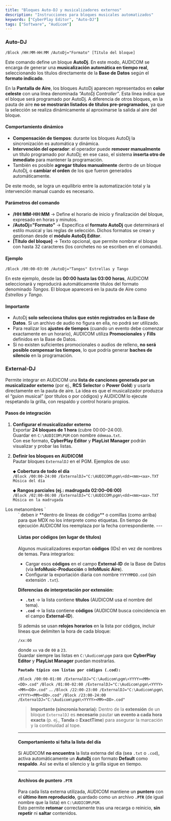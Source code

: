 ```yaml
---
title: "Bloques Auto-DJ y musicalizadores externos"
description: "Instrucciones para bloques musicales automatizados"
keywords: ["CyberPlay Editor", "Auto-DJ"]
tags: ["Software", "Audicom"]
---
```


### Auto-DJ


`/Block /HH:MM-HH:MM /AutoDj="Formato" [Título del bloque]`


Este comando define un bloque **AutoDj**. En este modo, AUDICOM se encarga de generar una **musicalización automática en tiempo real**, seleccionando los títulos directamente de la **Base de Datos** según el **formato indicado**.

En la **Pantalla de Aire**, los bloques AutoDj aparecen representados en **color celeste** con una línea denominada _“AutoDj Controller”_. Esta línea indica que el bloque será programado por AutoDj. A diferencia de otros bloques, en la pauta de aire **no se mostrarán listados de títulos pre-programados**, ya que la selección se realiza dinámicamente al aproximarse la salida al aire del bloque.

#### Comportamiento dinámico

- **Compensación de tiempos**: durante los bloques AutoDj la sincronización es automática y dinámica.
- **Intervención del operador**: el operador puede **remover manualmente** un título programado por AutoDj; en ese caso, el sistema **inserta otro de inmediato** para mantener la programación.
- También es posible **agregar títulos manualmente** dentro de un bloque AutoDj, o **cambiar el orden** de los que fueron generados automáticamente.

De este modo, se logra un equilibrio entre la automatización total y la intervención manual cuando es necesario.

#### Parámetros del comando

- **/HH:MM-HH:MM** → Define el horario de inicio y finalización del bloque, expresado en horas y minutos.
- **/AutoDj="Formato"** → Especifica el **formato AutoDj** que determinará el estilo musical y las reglas de selección. Dichos formatos se crean y gestionan desde el **módulo AutoDj Editor**.
- **[Título del bloque]** → Texto opcional, que permite nombrar el bloque con hasta 32 caracteres (los corchetes no se escriben en el comando).

#### Ejemplo


`/Block /00:00-03:00 /AutoDj="Tangos" Estrellas y Tango`


En este ejemplo, desde las **00:00 hasta las 03:00 horas**, AUDICOM seleccionará y reproducirá automáticamente títulos del formato denominado _Tangos_. El bloque aparecerá en la pauta de Aire como _Estrellas y Tango_.

#### Importante

- AutoDj **solo selecciona títulos que estén registrados en la Base de Datos**. Si un archivo de audio no figura en ella, no podrá ser utilizado.
- Para realizar los **ajustes de tiempos** (cuando un evento debe comenzar exactamente en un horario), AUDICOM utiliza **Promocionales** y **Fills** definidos en la Base de Datos.
- Si no existen suficientes promocionales o audios de relleno, **no será posible compensar los tiempos**, lo que podría generar **baches de silencio** en la programación.

### External-DJ

Permite integrar en AUDICOM una **lista de canciones generada por un musicalizador externo** (por ej., **RCS Selector** o **Power Gold**) y usarla directamente en la pauta de aire. La idea es que el musicalizador produzca el “guion musical” (por títulos o por códigos) y AUDICOM lo ejecute respetando la grilla, con respaldo y control horario propios.

#### Pasos de integración

1. **Configurar el musicalizador externo**\
   Exportar **24 bloques de 1 hora** (cubre 00:00–24:00).\
   Guardar en `C:\AUDICOM\PGM` con nombre `ddmmaa.txt`.\
   Con ese formato, **CyberPlay Editor** y **PlayList Manager** podrán visualizar y probar las listas.
2. **Definir los bloques en AUDICOM**\
   Pautar bloques `ExternalDJ` en el PGM. Ejemplos de uso:

   ⬥ **Cobertura de todo el día**\
   `/Block /00:00-24:00 /ExternalDJ="C:\AUDICOM\pgm\<dd><mm><aa>.TXT Música del día`

   ⬥ **Rangos parciales (ej.: madrugada 02:00–06:00)**\
   `/Block /02:00-06:00 /ExternalDJ="C:\AUDICOM\pgm\<dd><mm><aa>.TXT Música en la madrugada`

<Note>
Los metanombres `<dd> <mm> <aa>` deben ir **dentro de líneas de código** o comillas (como arriba) para que MDX no los interprete como etiquetas. En tiempo de ejecución AUDICOM los reemplaza por la fecha correspondiente.
</Note>
---

#### Listas por **códigos** (en lugar de títulos)

Algunos musicalizadores exportan **códigos** (IDs) en vez de nombres de temas. Para integrarlos:

- Cargar esos **códigos** en el campo **External-ID** de la Base de Datos (vía **InfoMusic-Producción** o **InfoMusic Aire**).
- Configurar la exportación diaria con nombre `YYYYMMDD.cod` (sin extensión `.txt`).

**Diferencias de interpretación por extensión:**

- **`.txt`** → la lista contiene **títulos** (AUDICOM usa el nombre del tema).
- **`.cod`** → la lista contiene **códigos** (AUDICOM busca coincidencia en el campo **External-ID**).

Si además se usan **relojes horarios** en la lista por códigos, incluir líneas que delimiten la hora de cada bloque:

`/xx:00`

donde `xx` va de `00` a `23`.\
Guardar siempre las listas en `C:\Audicom\pgm` para que **CyberPlay Editor** y **PlayList Manager** puedan mostrarlas.

**`Pautado típico con listas por códigos (.cod):`**

`/Block /00:00-01:00 /ExternalDJ="C:\Audicom\pgm\<YYYY><MM><DD>.cod"`
`/Block /01:00-02:00 /ExternalDJ="C:\Audicom\pgm\<YYYY><MM><DD>.cod"`
...
`/Block /22:00-23:00 /ExternalDJ="C:\Audicom\pgm\<YYYY><MM><DD>.cod"`
`/Block /23:00-24:00 /ExternalDJ="C:\Audicom\pgm\<YYYY><MM><DD>.cod"`

> **Importante (sincronía horaria):** Dentro de la **extensión** de un bloque `ExternalDJ` es **necesario** pautar **un evento a cada hora exacta** (p. ej., **Tanda** o **ExactTime**) para asegurar la marcación y la continuidad al tope.

---

#### Comportamiento si falta la lista del día

Si AUDICOM **no encuentra** la lista externa del día (sea `.txt` o `.cod`), activa automáticamente un **AutoDj** con formato **Default** como **respaldo**. Así se evita el silencio y la grilla sigue en tiempo.

---

#### Archivos de puntero `.PTR`

Para cada lista externa utilizada, AUDICOM mantiene un **puntero** con el **último ítem reproducido**, guardado como un archivo **`.PTR`** (de igual nombre que la lista) en `C:\AUDICOM\PGM`.\
Esto permite **retomar** correctamente tras una recarga o reinicio, **sin repetir** ni **saltar** contenidos.